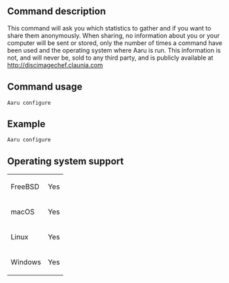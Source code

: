 ==Command description==
This command will ask you which statistics to gather and if you want to share them anonymously. When sharing, no information about you or your computer will be sent or stored, only the number of times a command have been used and the operating system where Aaru is run. This information is not, and will never be, sold to any third party, and is publicly available at http://discimagechef.claunia.com

==Command usage==
<code>Aaru configure</code>

==Example==
<code>Aaru configure</code>

==Operating system support==
{|
| FreeBSD
| Yes
|-
| macOS
| Yes
|-
| Linux
| Yes
|-
| Windows
| Yes
|}